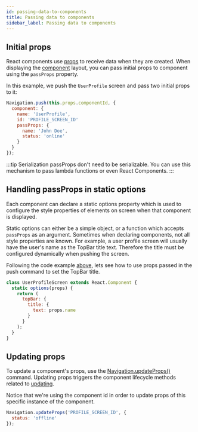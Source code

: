 ```yaml
---
id: passing-data-to-components
title: Passing data to components
sidebar_label: Passing data to components
---
```


## Initial props

React components use [props](https://facebook.github.io/react-native/docs/props) to receive data when they are
created. When displaying the [component](component) layout, you can pass initial props to component using the `passProps` property.

In this example, we push the `UserProfile` screen and pass two initial props to it:

```js
Navigation.push(this.props.componentId, {
  component: {
    name: 'UserProfile',
    id: 'PROFILE_SCREEN_ID'
    passProps: {
      name: 'John Doe',
      status: 'online'
    }
  }
});
```

:::tip Serialization
passProps don't need to be serializable. You can use this mechanism to pass lambda functions or even React Components.
:::

## Handling passProps in static options

Each component can declare a static options property which is used to configure the style properties of elements on screen when that component is displayed. 

Static options can either be a simple object, or a function which accepts `passProps` as an argument. Sometimes when declaring components, not all style properties are known. For example, a user profile screen will usually have the user's name as the TopBar title text. Therefore the title must be configured dynamically when pushing the screen.

Following the code example [above](passing-data-to-components#initial-props), lets see how to use props passed in the push command to set the TopBar title.

```jsx
class UserProfileScreen extends React.Component {
  static options(props) {
    return (
      topBar: {
        title: {
          text: props.name
        }
      }
    );
  }
}
```

## Updating props

To update a component's props, use the [Navigation.updateProps()]() command. Updating props triggers
the component lifecycle methods related to [updating](https://reactjs.org/docs/react-component.html#updating).

Notice that we're using the component id in order to update props of this specific instance of the component.

```js
Navigation.updateProps('PROFILE_SCREEN_ID', {
  status: 'offline'
});
```
